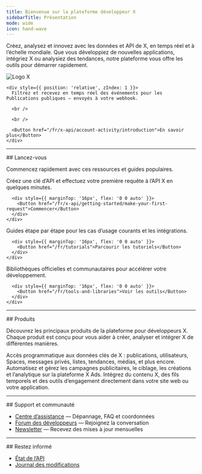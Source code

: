 ```yaml
---
title: Bienvenue sur la plateforme développeur X
sidebarTitle: Présentation
mode: wide
icon: hand-wave
---
```



Créez, analysez et innovez avec les données et API de X, en temps réel et à l’échelle mondiale. Que vous développiez de nouvelles applications, intégriez X ou analysiez des tendances, notre plateforme vous offre les outils pour démarrer rapidement.

<Card title="Webhooks du Flux filtré : maintenant disponibles" icon="bolt" iconType="solid">
  <div
    style={{
position: 'relative',
minHeight: '90px'
}}
  >
    <div
      style={{
position: 'absolute',
top: '25%',
left: '85%',
transform: 'translate(-50%, -50%)',
opacity: 0.10,
zIndex: 0,
width: '40%',
maxWidth: '320px',
pointerEvents: 'none',
filter: 'grayscale(1)'
}}
    >
      <img src="/logo/logo.svg" alt="Logo X" style={{ width: '100%' }} />
    </div>

    <div style={{ position: 'relative', zIndex: 1 }}>
      Filtrez et recevez en temps réel des événements pour les Publications publiques — envoyés à votre webhook.

      <br />

      <br />

      <Button href="/fr/x-api/account-activity/introduction">En savoir plus</Button>
    </div>
  </div>
</Card>

---

<div id="jump-right-in">
  ## Lancez-vous
</div>

Commencez rapidement avec ces ressources et guides populaires.

<div className="grid md:grid-cols-3 gap-6 my-8">
  <Card title="Démarrage rapide" icon="rocket" iconType="solid" href="/fr/x-api/getting-started/make-your-first-request">
    <div style={{ minHeight: '120px', display: 'flex', flexDirection: 'column' }}>
      <div style={{ flex: '1 1 auto' }}>
        Créez une clé d’API et effectuez votre première requête à l’API X en quelques minutes.
      </div>

      <div style={{ marginTop: '16px', flex: '0 0 auto' }}>
        <Button href="/fr/x-api/getting-started/make-your-first-request">Commencer</Button>
      </div>
    </div>
  </Card>

  <Card title="Tutoriels" icon="book" iconType="solid" href="/fr/tutorials">
    <div style={{ minHeight: '120px', display: 'flex', flexDirection: 'column' }}>
      <div style={{ flex: '1 1 auto' }}>
        Guides étape par étape pour les cas d’usage courants et les intégrations.
      </div>

      <div style={{ marginTop: '16px', flex: '0 0 auto' }}>
        <Button href="/fr/tutorials">Parcourir les tutoriels</Button>
      </div>
    </div>
  </Card>

  <Card title="Outils et SDK" icon="toolbox" iconType="solid" href="/fr/tools-and-libraries">
    <div style={{ minHeight: '120px', display: 'flex', flexDirection: 'column' }}>
      <div style={{ flex: '1 1 auto' }}>
        Bibliothèques officielles et communautaires pour accélérer votre développement.
      </div>

      <div style={{ marginTop: '16px', flex: '0 0 auto' }}>
        <Button href="/fr/tools-and-libraries">Voir les outils</Button>
      </div>
    </div>
  </Card>
</div>

---

<div id="products">
  ## Produits
</div>

Découvrez les principaux produits de la plateforme pour développeurs X. Chaque produit est conçu pour vous aider à créer, analyser et intégrer X de différentes manières.

<CardGroup cols={3}>
  <Card title="X API" icon="square-x-twitter" iconType="solid" href="/fr/x-api/introduction">
    Accès programmatique aux données clés de X : publications, utilisateurs, Spaces, messages privés, listes, tendances, médias, et plus encore.
  </Card>

  <Card title="X Ads API" icon="rectangle-ad" iconType="solid" href="/fr/x-ads-api/introduction">
    Automatisez et gérez les campagnes publicitaires, le ciblage, les créations et l’analytique sur la plateforme X Ads.
  </Card>

  <Card title="X for Websites" icon="laptop-code" iconType="solid" href="https://developer.x.com/en/docs/twitter-for-websites.html">
    Intégrez du contenu X, des fils temporels et des outils d’engagement directement dans votre site web ou votre application.
  </Card>
</CardGroup>

---

<div id="support-community">
  ## Support et communauté
</div>

- [Centre d’assistance](https://developer.x.com/en/support) — Dépannage, FAQ et coordonnées
- [Forum des développeurs](https://devcommunity.x.com) — Rejoignez la conversation
- [Newsletter](https://docs.x.com/resources/newsletter) — Recevez des mises à jour mensuelles

---

<div id="stay-informed">
  ## Restez informé
</div>

- [État de l’API](https://docs.x.com/status)
- [Journal des modifications](https://docs.x.com/changelog)